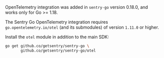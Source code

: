 <Note>

OpenTelemetry integration was added in `sentry-go` version 0.18.0, and works only for Go >= 1.18.

</Note>

<Note>

The Sentry Go OpenTelemetry integration requires `go.opentelemetry.io/otel` (and its submodules) of version `1.11.0` or higher.

</Note>

Install the `otel` module in addition to the main SDK:

```bash
go get github.co/getsentry/sentry-go \
       github.co/getsentry/sentry-go/otel
```
